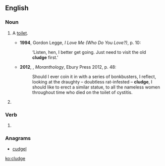 ==English==

===Noun===
{{en-noun}}

# {{label|en|slang|UK|_|dialectal}} A [[toilet]].
#* '''1994''', Gordon Legge, ''I Love Me (Who Do You Love?)'', p. 10:
#*: ‘Listen, hen, I better get going. Just need to visit the old '''cludge''' first.’
#* '''2012''', {{w|Caitlin Moran}}, ''Moranthology'', Ebury Press 2012, p. 48:
#*: Should I ever coin it in with a series of bonkbusters, I reflect, looking at the draughty – doubtless rat-infested – '''cludge''', I should like to erect a similar statue, to all the nameless women throughout time who died on the toilet of cystitis.
# {{alternative form of|kludge|lang=en}}

===Verb===
{{en-verb|cludg}}

# {{alternative form of|kludge|lang=en}}

===Anagrams===
* [[cudgel#English|cudgel]]

[[ko:cludge]]